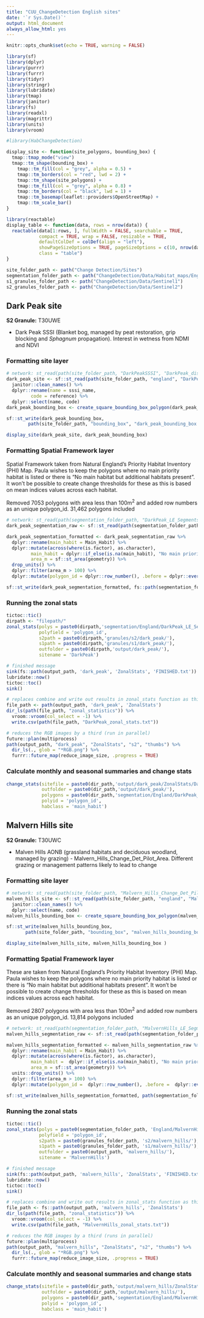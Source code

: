 ```yaml
---
title: "CUU_ChangeDetection English sites"
date: '`r Sys.Date()`'
output: html_document
always_allow_html: yes
---
```


```r
knitr::opts_chunk$set(echo = TRUE, warning = FALSE)

library(sf)
library(dplyr)
library(purrr)
library(furrr)
library(tidyr)
library(stringr)
library(lubridate)
library(tmap)
library(janitor)
library(fs)
library(readxl)
library(magrittr)
library(units)
library(vroom)
```

```r
#library(HabChangeDetection)
```

```r
display_site <- function(site_polygons, bounding_box) {
  tmap::tmap_mode("view")
  tmap::tm_shape(bounding_box) +
    tmap::tm_fill(col = "grey", alpha = 0.5) +
    tmap::tm_borders(col = "red", lwd = 2) +
    tmap::tm_shape(site_polygons) +
    tmap::tm_fill(col = "grey", alpha = 0.8) +
    tmap::tm_borders(col = "black", lwd = 1) +
    tmap::tm_basemap(leaflet::providers$OpenStreetMap) +
    tmap::tm_scale_bar()
}
```

```r
library(reactable)
display_table <- function(data, rows = nrow(data)) {
  reactable(data[1:rows, ], fullWidth = FALSE, searchable = TRUE, 
            compact = TRUE, wrap = FALSE, resizable = TRUE,
            defaultColDef = colDef(align = "left"),
            showPageSizeOptions = TRUE, pageSizeOptions = c(10, nrow(data)),
            class = "table")
}
```

```r
site_folder_path <- path("Change Detection/Sites")
segmentation_folder_path <- path("ChangeDetection/Data/Habitat_maps/England")
s1_granules_folder_path <- path("ChangeDetection/Data/Sentinel1")
s2_granules_folder_path <- path("ChangeDetection/Data/Sentinel2")
```
  
## Dark Peak site

**S2 Granule:** T30UWE

* Dark Peak SSSI (Blanket bog, managed by peat restoration, grip blocking and *Sphagnum* propagation). Interest in wetness from NDMI and NDVI

### Formatting site layer

```r
# network: st_read(path(site_folder_path, "DarkPeakSSSI", "DarkPeak_dissolved.shp"))
dark_peak_site <- sf::st_read(path(site_folder_path, "england", "DarkPeak_dissolved.shp")) %>% 
  janitor::clean_names() %>% 
  dplyr::rename(name = sssi_name,
         code = reference) %>% 
  dplyr::select(name, code)
dark_peak_bounding_box <- create_square_bounding_box_polygon(dark_peak_site)
```

```r
sf::st_write(dark_peak_bounding_box, 
        path(site_folder_path, "bounding_box", "dark_peak_bounding_box.kml"))
```

```r
display_site(dark_peak_site, dark_peak_bounding_box)
```

### Formatting Spatial Framework layer 

Spatial Framework taken from Natural England's Priority Habitat Inventory (PHI) Map. Paula wishes to keep the polygons where no main priority habitat is listed or there is "No main habitat but additional habitats present". It won't be possible to create change thresholds for these as this is based on mean indices values across each habitat. 

Removed 7053 polygons with area less than 100m^2^ and added row numbers as an unique polygon_id. 31,462 polygons included

```r
# network: st_read(path(segmentation_folder_path, "DarkPeak_LE_Segments_Spatialjoin_10m.shp"))
dark_peak_segmentation_raw <- sf::st_read(path(segmentation_folder_path, "England", "DarkPeak_LE_Segments_Spatialjoin_10m.shp"))

dark_peak_segmentation_formatted <- dark_peak_segmentation_raw %>% 
  dplyr::rename(main_habit = Main_Habit) %>% 
  dplyr::mutate(across(where(is.factor), as.character),
         main_habit = dplyr::if_else(is.na(main_habit), "No main priority habitat", main_habit),
         area_m = sf::st_area(geometry)) %>% 
  drop_units() %>% 
  dplyr::filter(area_m > 100) %>% 
  dplyr::mutate(polygon_id = dplyr::row_number(), .before = dplyr::everything()) 

sf::st_write(dark_peak_segmentation_formatted, fs::path(segmentation_folder_path, "England", "DarkPeak_LE_Segments_Spatialjoin_10m_formatted.shp"))
```

### Running the zonal stats

```r
tictoc::tic()
dirpath <- "filepath/"
zonal_stats(polys = paste0(dirpath,'segmentation/England/DarkPeak_LE_Segments_Spatialjoin_10m_formatted.shp'),
            polyfield = 'polygon_id',
            s2path = paste0(dirpath,'granules/s2/dark_peak/'),
            s1path = paste0(dirpath,'granules/s1/dark_peak/'),
            outfolder = paste0(dirpath,'output/dark_peak/'),
            sitename = 'DarkPeak')

# finished message
sink(fs::path(output_path, 'dark_peak', 'ZonalStats', 'FINISHED.txt'))
lubridate::now()
tictoc::toc()
sink()
```

```r
# replaces combine and write out results in zonal_stats function as this led to match error and was commented out
file_path <- path(output_path, 'dark_peak', 'ZonalStats')
dir_ls(path(file_path, "zonal_statistics")) %>% 
  vroom::vroom(col_select = -1) %>% 
  write.csv(path(file_path, "DarkPeak_zonal_stats.txt"))
```

```r
# reduces the RGB images by a third (run in parallel)
future::plan(multiprocess)
path(output_path, "dark_peak", "ZonalStats", "s2", "thumbs") %>% 
  dir_ls(., glob = "*RGB.png") %>% 
  furrr::future_map(reduce_image_size, .progress = TRUE)
```

### Calculate monthly and seasonal summaries and change stats

```r
change_stats(sitefile = paste0(dir_path,'output/dark_peak/ZonalStats/DarkPeak_zonal_stats.txt'),
             outfolder = paste0(dir_path,'output/dark_peak/'),
             polygons = paste0(dir_path,'segmentation/England/DarkPeak_LE_Segments_Spatialjoin_10m_formatted.shp'),
             polyid = 'polygon_id',
             habclass = 'main_habit')
```

## Malvern Hills site

**S2 Granule:** T30UWC

* Malven Hills AONB (grassland habitats and deciduous woodland, managed by grazing) - Malvern_Hills_Change_Det_Pilot_Area. Different grazing or management patterns likely to lead to change

### Formatting site layer

```r
# network: st_read(path(site_folder_path, "Malvern_Hills_Change_Det_Pilot_Area.shp"))
malven_hills_site <- sf::st_read(path(site_folder_path, "england", "Malvern_Hills_Change_Det_Pilot_Area.shp")) %>% 
  janitor::clean_names() %>%
  dplyr::select(name, code)
malven_hills_bounding_box <- create_square_bounding_box_polygon(malven_hills_site)
```

```r
sf::st_write(malven_hills_bounding_box, 
       path(site_folder_path, "bounding_box", "malven_hills_bounding_box.kml"))
```

```r
display_site(malven_hills_site, malven_hills_bounding_box )
```

### Formatting Spatial Framework layer 

These are taken from Natural England's Priority Habitat Inventory (PHI) Map. Paula wishes to keep the polygons where no main priority habitat is listed or there is "No main habitat but additional habitats present". It won't be possible to create change thresholds for these as this is based on mean indices values across each habitat. 

Removed 2807 polygons with area less than 100m^2^ and added row numbers as an unique polygon_id. 13,814 polygons included

```r
# network: st_read(path(segmentation_folder_path, "MalvernHills_LE_Segments_PHI_SpaJoin_25m.shp"))
malven_hills_segmentation_raw <- sf::st_read(path(segmentation_folder_path, "England", "MalvernHills_LE_Segments_PHI_SpaJoin_25m.shp"))

malven_hills_segmentation_formatted <- malven_hills_segmentation_raw %>% 
  dplyr::rename(main_habit = Main_Habit) %>% 
  dplyr::mutate(across(where(is.factor), as.character),
         main_habit =  dplyr::if_else(is.na(main_habit), "No main priority habitat", main_habit),
         area_m = sf::st_area(geometry)) %>% 
  units::drop_units() %>% 
  dplyr::filter(area_m > 100) %>% 
  dplyr::mutate(polygon_id =  dplyr::row_number(), .before =  dplyr::everything())

sf::st_write(malven_hills_segmentation_formatted, path(segmentation_folder_path, "England", "MalvernHills_LE_Segments_PHI_SpaJoin_25m_formatted.shp"))
```

### Running the zonal stats

```r
tictoc::tic()
zonal_stats(polys = paste0(segmentation_folder_path, 'England/MalvernHills_LE_Segments_PHI_SpaJoin_25m_formatted.shp'),
            polyfield = 'polygon_id',
            s2path = paste0(granules_folder_path, 's2/malvern_hills/'),
            s1path = paste0(granules_folder_path, 's1/malvern_hills/'),
            outfolder = paste0(output_path, 'malvern_hills/'),
            sitename = 'MalvernHills')

# finished message
sink(fs::path(output_path, 'malvern_hills', 'ZonalStats', 'FINISHED.txt'))
lubridate::now()
tictoc::toc()
sink()
```

```r
# replaces combine and write out results in zonal_stats function as this led to match error and was commented out
file_path <- fs::path(output_path, 'malvern_hills', 'ZonalStats')
dir_ls(path(file_path, "zonal_statistics")) %>% 
  vroom::vroom(col_select = -1) %>% 
  write.csv(path(file_path, "MalvernHills_zonal_stats.txt"))
```

```r
# reduces the RGB images by a third (runs in parallel)
future::plan(multiprocess)
path(output_path, "malvern_hills", "ZonalStats", "s2", "thumbs") %>% 
  dir_ls(., glob = "*RGB.png") %>% 
  furrr::future_map(reduce_image_size, .progress = TRUE)
```

### Calculate monthly and seasonal summaries and change stats

```r
change_stats(sitefile = paste0(dir_path,'output/malvern_hills/ZonalStats/MalvernHills_zonal_stats.txt'),
             outfolder = paste0(dir_path,'output/malvern_hills/'),
             polygons = paste0(dir_path,'segmentation/England/MalvernHills_LE_Segments_PHI_SpaJoin_25m_formatted.shp'),
             polyid = 'polygon_id',
             habclass = 'main_habit')
```



